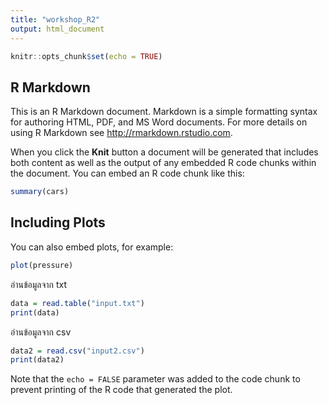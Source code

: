 ```yaml
---
title: "workshop_R2"
output: html_document
---
```


```r
knitr::opts_chunk$set(echo = TRUE)
```

## R Markdown

This is an R Markdown document. Markdown is a simple formatting syntax for authoring HTML, PDF, and MS Word documents. For more details on using R Markdown see <http://rmarkdown.rstudio.com>.

When you click the **Knit** button a document will be generated that includes both content as well as the output of any embedded R code chunks within the document. You can embed an R code chunk like this:

```r
summary(cars)
```

## Including Plots

You can also embed plots, for example:

```r
plot(pressure)
```

อ่านข้อมูลจาก txt
```r
data = read.table("input.txt")
print(data)
```

อ่านข้อมูลจาก csv
```r
data2 = read.csv("input2.csv")
print(data2)
```


Note that the `echo = FALSE` parameter was added to the code chunk to prevent printing of the R code that generated the plot.

